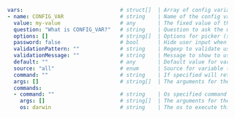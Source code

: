 ```yaml
vars:                               # struct[]  | Array of config variables
- name: CONFIG_VAR                  # string    | Name of the config variable
  value: my-value                   # any       | The fixed value of the config variable
  question: "What is CONFIG_VAR?"   # string    | Question to ask the user if no value is found for variable
  options: []                       # string[]  | Options for picker (selector) to show to user (to choose a value for variable)
  password: false                   # bool      | Hide user input when providing value via command-line, i.e. replaces input with `*****` (Default: false)
  validationPattern: ""             # string    | Regexp to validate user input
  validationMessage: ""             # string    | Message to show to user for input validation
  default: ""                       # any       | Default value for variable
  source: "all"                     # enum      | Source for variable (all = default, env, input, command)
  command: ""                       # string    | If specified will retrieve the variable from the command
  args: []                          # string[]  | The arguments for the command to retrieve the variable from
  commands:                 
  - command: ""                     # string    | Os specified command to retrieve the variable from
    args: []                        # string[]  | The arguments for the os specific command
    os: darwin                      # string    | The os to execute this command on
```
